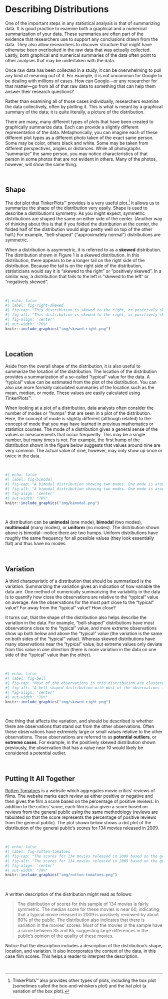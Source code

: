 # Describing Distributions {-}

One of the important steps in any statistical analysis is that of summarizing data. It is good practice to examine both a graphical and a numerical summarization of your data. These summaries are often part of the evidence that researchers use to support any conclusions drawn from the data. They also allow researchers to discover structure that might have otherwise been overlooked in the raw data that was actually collected. Lastly, both graphical and numerical summaries of the data often point to other analyses that may be undertaken with the data.

Once raw data has been collected in a study, it can be overwhelming to pull any kind of meaning out of it. For example, it is not uncommon for Google to be dealing with millions of cases. How can Google&mdash;or any researcher for that matter&mdash;go from all of that raw data to something that can help them answer their research questions?

Rather than examining all of those cases individually, researchers examine the data collectively, often by plotting it. This is what is meant by a graphical summary of the data; it is quite literally, a picture of the distribution.

There are many, many different types of plots that have been created to graphically summarize data. Each can provide a slightly different representation of the data. Metaphorically, you can imagine each of these different plot types as a different photo taken of the exact same person. Some may be color, others black and white. Some may be taken from different perspectives, angles or distances. While all photographs "summarize" the same person, you may notice characteristics of that person in some photos that are not evident in others. Many of the photos, however, will show the same thing. 

<br />


## Shape {-}

The dot plot that TinkerPlots&trade; provides is a very useful plot.^[TinkerPlots&trade; also provides other types of plots, including the box plot (sometimes called the box-and-whiskers plot) and the hat plot (a variation of the box plot).] It allows us to summarize the shape of the distribution very easily. Shape is used to describe a distribution’s symmetry. As you might expect, symmetric distributions are shaped the same on either side of the center. (Another way of thinking about this is that if you folded the distribution at the center, the folded half of the distribution would align pretty well on top of the other half.) For example, "bell-shaped" ("approximately normal") distributions are symmetric. 

When a distribution is asymmetric, it is referred to as a **skewed** distribution. The distribution shown in Figure 1 is a skewed distribution. In this distribution, there appears to be a longer tail on the right side of the distribution. Because the tail is on the right side of the distribution, statisticians would say it is "skewed to the right" or "positively skewed". In a similar way, a distribution that tails to the left is "skewed to the left" or "negatively skewed".

<br />

```r
#| echo: false
#| label: fig-right-skewed
#| fig-cap: "This distribution is skewed to the right, or positively skewed."
#| fig-alt: "This distribution is skewed to the right, or positively skewed."
#| fig-align: 'center'
#| out-width: "70%"
knitr::include_graphics("img/skewed-right.png")
```

<br />


## Location {-}

Aside from the overall shape of the distribution, it is also useful to summarize the location of the distribution. The location of the distribution provides a summarization of a so-called "typical" value for the data. A "typical" value can be estimated from the plot of the distribution. You can also use more formally calculated summaries of the location such as the mean, median, or mode. These values are easily calculated using TinkerPlots&trade;.

When looking at a plot of a distribution, data analysts often consider the number of modes or "humps" that are seen in a plot of the distribution. Here, the concept of mode is slightly different (although related) to the concept of mode that you may have learned in previous mathematics or statistics courses. The mode of a distribution gives a general sense of the values or measurements that occur frequently. This may be a single number, but many times is not. For example, the first hump of the distribution shown in the figure below suggests that values around nine are very common. The actual value of nine, however, may only show up once or twice in the data.

<br />

```r
#| echo: false
#| label: fig-bimodal
#| fig-cap: "A bimodal distribution showing two modes. One mode is around 9, and the other is near 12."
#| fig-alt: "A bimodal distribution showing two modes. One mode is around 9, and the other is near 12."
#| fig-align: 'center'
#| out-width: "70%"
knitr::include_graphics("img/bimodal.png")
```

<br />

A distribution can be **unimodal** (one mode), **bimodal** (two modes), **multimodal** (many modes), or **uniform** (no modes). The distribution shown above is bimodal&mdash;notice there are two humps. Uniform distributions have roughly the same frequency for all possible values (they look essentially flat) and thus have no modes.


<br />


## Variation {-}

A third characteristic of a distribution that should be summarized is the variation. Summarizing the variation gives an indication of how variable the data are. One method of numerically summarizing the variability in the data is to quantify how close the observations are relative to the "typical" value on average. Are the observations for the most part close to the "typical" value? Far away from the "typical" value? How close?

It turns out, that the shape of the distribution also helps describe the variation in the data. For example, "bell-shaped" distributions have most observations close to the "typical" value, and more extreme observations show up both below and above the "typical" value (the variation is the same on both sides of the "typical" value). Whereas skewed distributions have many observations near the "typical" value, but extreme values only deviate from this value in one direction (there is more variation in the data on one side of the "typical" value than the other).


<br />

```r
#| echo: false
#| label: fig-bell
#| fig-cap: "Most of the observations in this distribution are clustered between 0 and 2. There are some observations greater than 2 (up to 10), although these are rare."
#| fig-alt: "A bell-shaped distribution with most of the observations in this distribution are clustered between 0 and 2.  There are some observations greater than 2 (up to 10), although these are rare."
#| fig-align: 'center'
#| out-width: "70%"
knitr::include_graphics("img/skewed-right.png")
```

<br />

One thing that affects the variation, and should be described is whether there are observations that stand out from the other observations. Often these observations have extremely large or small values relative to the other observations. These observations are referred to as **potential outliers**, or **extreme cases**. For example, in the positively skewed distribution shown previously, the observation that has a value near 10 would likely be considered a potential outlier.

<br />


## Putting It All Together {-}

[Rotten Tomatoes](https://www.rottentomatoes.com/) is a website which aggregates movie critics' reviews of films. The website marks each review as either positive or negative and then gives the film a score based on the percentage of positive reviews. In addition to the critics' score, each film is also given a score based on reviews from the general public using the same methodology (reviews are tabulated so that the score represents the percentage of positive reviews from the general public). The plot shown below shows a dot plot of the distribution of the general public's scores for 134 movies released in 2009.

<br />

```r
#| echo: false
#| label: fig-rotten-tomatoes
#| fig-cap: "The scores for 134 movies released in 2009 based on the general public’s reviews. The scores represent the percentage of positive reviews for each movie."
#| fig-alt: "The scores for 134 movies released in 2009 based on the general public’s reviews. The scores represent the percentage of positive reviews for each movie."
#| fig-align: 'center'
#| out-width: "70%"
knitr::include_graphics("img/rotton-tomatoes.png")
```

<br />

A written description of the distribution might read as follows:

> The distribution of scores for this sample of 134 movies is fairly symmetric. The median score for these movies is near 60, indicating that a typical movie released in 2009 is positively reviewed by about 60% of the public. The distribution also indicates that there is variation in the movies’ scores. Most of the movies in the sample have a score between 35 and 85, suggesting large differences in the public’s opinion of the quality of these movies.


Notice that the description includes a description of the distribution's shape, location, and variation. It also incorporates the context of the data, in this case film scores. This helps a reader to interpret the description.

<br />

